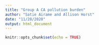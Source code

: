 ```yaml
---
title: "Group A CA pollution burden"
author: "Satie Airame and Allison Horst"
date: "11/28/2020"
output: html_document
---
```


```r
knitr::opts_chunk$set(echo = TRUE)
```

